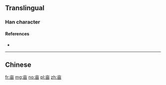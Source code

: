 {{also|畝}}<!-- may be replaced by zh-forms -->
==Translingual==

===Han character===
{{Han char|rn=8|rad=亠|as=05|sn=7|four=|canj=卜田 (YW)|ids=⿱[[亠]][[田]]}}

====References====
* {{Han ref|kx=0088.161|hdz=10284.020|uh=4EA9|ud=20137}}

----

==Chinese==
{{zh-see|畝}}

[[fr:亩]]
[[mg:亩]]
[[no:亩]]
[[pl:亩]]
[[zh:亩]]